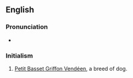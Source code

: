 ==English==

===Pronunciation===
* {{IPA|/ˌpʰibiˈdʒivi/|lang=en}}

{{wikipedia}}

===Initialism===
{{rfc-header|Initialism}}
{{head|en|initialism}}

# [[Petit Basset Griffon Vendéen]], a breed of dog.